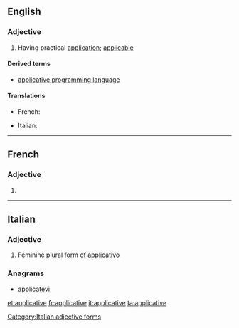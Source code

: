 ==English==

===Adjective===
{{en-adj}}

# Having practical [[application]]; [[applicable]]

====Derived terms====
* [[applicative programming language]]

====Translations====
{{trans-top|having practical application}}
* French: {{t+|fr|applicatif}}
{{trans-mid}}
* Italian: {{t|it|applicativo}}
{{trans-bottom}}

----

==French==

===Adjective===
{{fr-adj-form}} {{g|f}}

# {{feminine of|applicatif|lang=fr}}

----

==Italian==

===Adjective===
{{head|it}} {{g|f}}

# Feminine plural form of [[applicativo]]

===Anagrams===
* [[applicatevi#Italian|applicatevi]]

[[Category:Italian adjective forms]]

[[et:applicative]]
[[fr:applicative]]
[[it:applicative]]
[[ta:applicative]]